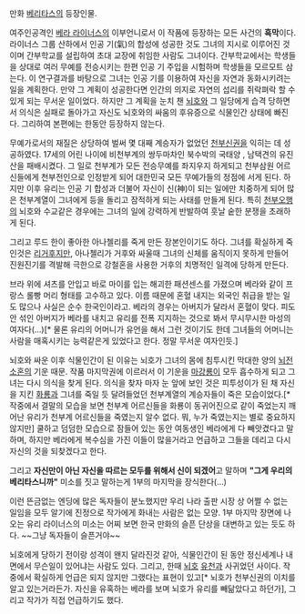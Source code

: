 만화 [[베리타스]]의 등장인물. 

여주인공격인 [[베라 라이너스]]의 이부언니로서 이 작품에 등장하는 모든 사건의 '''흑막'''이다. 라이너스 그룹 산하에서 인공 기(氣)의 합성에 성공한 것도 그녀의 지시로 이루어진 것이며 간부학교를 설립하여 초대 교장에 취임한 사람도 그녀이다. 간부학교에서는 학생들을 상대로 여러 무예를 전승시키는 한편 인공 기 주입을 시험하며 학생들을 모르모트 삼는다. 이 연구결과를 바탕으로 그녀는 인공 기를 이용하여 자신을 자연과 동화시키려는 일을 계획한다. 만약 그 계획이 성공한다면 인간의 의지로 자연의 섭리를 쥐락펴락 할 수 있게 되는 무서운 일이었다. 하지만 그 계획을 눈치 챈 [[뇌호]]와 그 일당에게 습격 당하면서 의식은 실패로 돌아가고 자신도 뇌호와의 싸움의 후유증으로 식물인간 상태에 빠진다. 그리하여 본편에는 한동안 등장하지 않는다.

무예가로서의 재질은 상당하여 벌써 몇 대째 계승자가 없었던 [[천부신권]]을 익히는 데 성공하였다. 17세의 어린 나이에 비천부계의 쌍두마차인 북수박의 국태양 , 남택견의 유진산을 패배시켰다. 그 일로 천부계가 모든 전승무예를 좌지우지 하게되고 천부삼원 어르신들에게 천부전인으로 인정받게 되어 대한민국 모든 무예가들의 정점에 서게 된다. 하지만 이후 유리는 인공 기 합성과 더불어 자신이 신(神)이 되는 일에만 치중하게 되어 많은 천부계열이 그녀에게 등을 돌리고 잠적하게 되는 사태를 만들게 된다. 특히 [[천부오행]]의 뇌호와 수교같은 경우에는 그녀의 일에 강력하게 반발하여 훗날 숱한 분쟁을 초래하게 된다.

그리고 루드 한이 좋아한 아나첼리를 죽게 만든 장본인이기도 하다. 그녀를 확실하게 죽인것은 [[리거후]]지만, 아나첼리가 거후와 싸울때 그녀의 신체를 움직이지 못하게 만들어 진원진기를 격발해 극한으로 강철혼을 사용한 거후의 치명적인 일격에 당하게 만든다.  

브라 위에 셔츠를 안입고 바로 마이를 입는 해괴한 패션센스를 가졌으며 베라와 같이 프랑스 롤빵 머리 형태를 고수하고 있다. 이름 때문에 혼혈 내지는 외국인 취급을 받는 일도 많으나 사실은 순수 한국인이라고. 베라의 경우는 아버지가 달라서 혼혈이 맞다. 피도 안 섞인 아버지가 베라를 내치고 유리를 전폭 지지하는 것으로 봐서 무시무시한 마성의 여자다(…)[* 물론 유리의 어머니가 유언을 해서 그런 것이기도 한데 그녀들의 어머니는 사람을 매혹시키는 능력같은게 있었다고 한다. 정말 무서운 여자인듯.]

뇌호와 싸운 이후 식물인간이 된 이유는 뇌호가 그녀의 몸에 침투시킨 막대한 양의 [[뇌전소혼]]의 기운 때문. 작품 마지막권에 이르러서 이 기운을 [[마강룡]]이 모두 흡수하게 되고 그녀는 다시 의식을 찾게 된다. 의식을 찾자 마자 눈 앞에 보인 것은 피투성이가 된 채 자신을 지킨 [[화룡]]과 그녀를 죽일 듯 달려들었던 천부계열의 계승자들이 죽은 모습이었다.[* 작중에서 결말의 모습을 보면 천부계 어르신들을 화룡이 동귀어진으로 같이 죽었는지 깨어난 유리가 천부계 어르신들을 죽였는지 알수 없다. 뭐, 누가 죽였는지는 별로 중요하지 않지만] 쿨하고 덤덤한 모습으로 잠들어 있는 동안 여동생인 베라에게 다 빼앗겼다고 말하며, 하지만 베라에게 복수심을 가진 이들이 많을거라고 언급하고 그들을 데리고 다시 자신의 것을 되찾겠다고 한다. 

그리고 '''자신만이 아닌 자신을 따르는 모두를 위해서 신이 되겠어'''고 말하며 '''"그게 우리의 베리타스니까"''' 미소를 짓고 말하는게 1부의 마지막을 장식한다(…) 

이런 뜬금없는 엔딩에 많은 독자들이 분노했지만 우리 나라 출판 시장 상 어쩔 수 없는 일임을 모두 알기에 진정으로 작가에게 화내는 사람은 없는 모양. 1부 마지막 장면에 나오는 유리 라이너스의 미소는 어찌 보면 한국 만화의 슬픈 단상을 대변하고 있는 듯도 하다. ~~그냥 독자들이 슬픈거야~~

뇌호에게 당하기 전이랑 성격이 왠지 달라진것 같아, 식물인간이 된 동안 정신세계나 내면에서 무슨일이 있어냐는 사람도 있다. 그리고, 한때 [[뇌호]] [[유천]]과 사귀었던 사이다. 작중에서 확실하게 언급은 되지 않지만 그랬다는 표현이 있고[* 뇌호가 천부신권의 이치를 알고 있는거라든가. 자신을 유혹하는 베라를 보며 뇌호가 유리를 빼닮았다고 하던가], 그리고 작가가 직접 언급하기도 했다.
